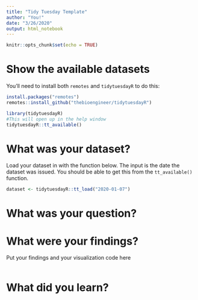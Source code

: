 ```yaml
---
title: "Tidy Tuesday Template"
author: "You!"
date: "3/26/2020"
output: html_notebook
---
```


```r
knitr::opts_chunk$set(echo = TRUE)
```

# Show the available datasets

You'll need to install both `remotes` and `tidytuesdayR` to do this:

```r
install.packages("remotes")
remotes::install_github("thebioengineer/tidytuesdayR")
```

```r

library(tidytuesdayR)
#This will open up in the help window
tidytuesdayR::tt_available()
```

# What was your dataset?

Load your dataset in with the function below. The input is the date the dataset was issued. You should be able to get this from the `tt_available()` function.

```r
dataset <- tidytuesdayR::tt_load("2020-01-07")
```



# What was your question?

# What were your findings?

Put your findings and your visualization code here

```r

```

# What did you learn?
